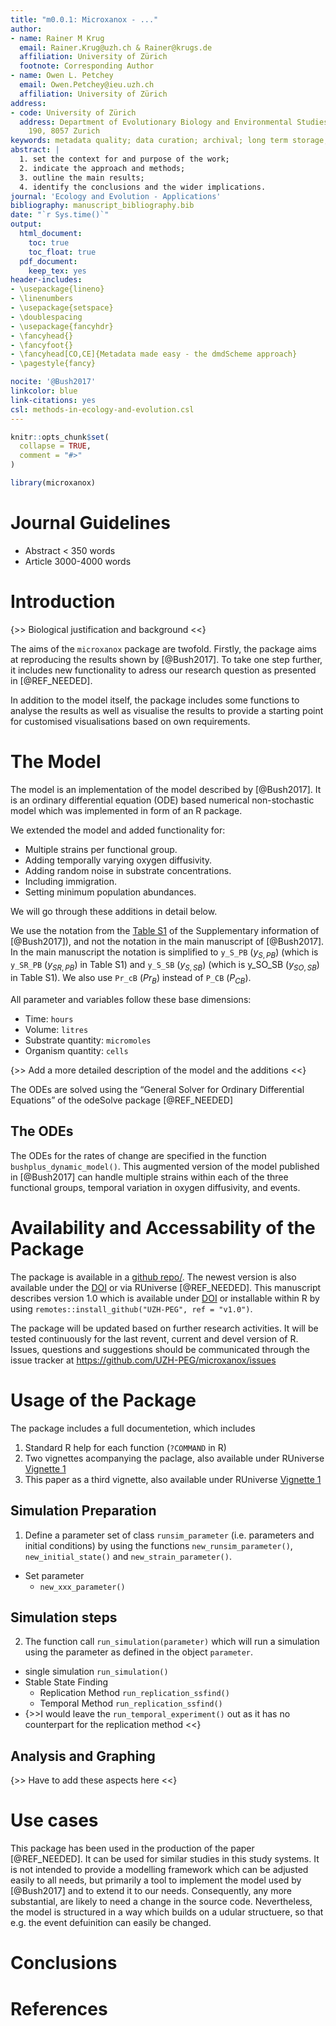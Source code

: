 ```yaml
---
title: "m0.0.1: Microxanox - ..."
author:
- name: Rainer M Krug
  email: Rainer.Krug@uzh.ch & Rainer@krugs.de
  affiliation: University of Zürich
  footnote: Corresponding Author
- name: Owen L. Petchey
  email: Owen.Petchey@ieu.uzh.ch
  affiliation: University of Zürich
address:
- code: University of Zürich
  address: Department of Evolutionary Biology and Environmental Studies, Winterthurerstrasse
    190, 8057 Zurich
keywords: metadata quality; data curation; archival; long term storage; R package;
abstract: |
  1. set the context for and purpose of the work;
  2. indicate the approach and methods;
  3. outline the main results;
  4. identify the conclusions and the wider implications.
journal: 'Ecology and Evolution - Applications'
bibliography: manuscript_bibliography.bib
date: "`r Sys.time()`"
output:
  html_document:
    toc: true
    toc_float: true
  pdf_document:
    keep_tex: yes
header-includes:
- \usepackage{lineno}
- \linenumbers
- \usepackage{setspace}
- \doublespacing
- \usepackage{fancyhdr}
- \fancyhead{}
- \fancyfoot{}
- \fancyhead[CO,CE]{Metadata made easy - the dmdScheme approach}
- \pagestyle{fancy}

nocite: '@Bush2017'
linkcolor: blue
link-citations: yes
csl: methods-in-ecology-and-evolution.csl
---
```


```r
knitr::opts_chunk$set(
  collapse = TRUE,
  comment = "#>"
)
```

```r
library(microxanox)
```
  
# Journal Guidelines
  - Abstract < 350 words
  - Article 3000-4000 words

# Introduction

{>> Biological justification and background <<}

The aims of the `microxanox` package are twofold. Firstly, the package aims at reproducing the results shown by [@Bush2017]. To take one step further, it includes new functionality to adress our research question as presented in [@REF_NEEDED].

In addition to the model itself, the package includes some functions to analyse the results as well as visualise the results to provide a starting point for customised visualisations based on own requirements.

# The Model

The model is an implementation of the model described by [@Bush2017]. It is an ordinary differential equation (ODE) based numerical non-stochastic model which was implemented in form of an R package.

We extended the model and added functionality for:

- Multiple strains per functional group.
- Adding temporally varying oxygen diffusivity.
- Adding random noise in substrate concentrations.
- Including immigration.
- Setting minimum population abundances.


We will go through these additions in detail below.

We use the notation from the [Table S1](LINK NEEDED) of the Supplementary information of [@Bush2017]), and not the notation in the main manuscript of [@Bush2017]. In the main manuscript the notation is simplified to `y_S_PB` ($y_{S,PB}$) (which is `y_SR_PB` ($y_{SR,PB}$) in Table S1) and `y_S_SB` ($y_{S,SB}$) (which is y_SO_SB ($y_{SO,SB}$) in Table S1). We also use `Pr_cB` ($Pr_B$) instead of `P_CB` ($P_{CB}$).

All parameter and variables follow these base dimensions:

- Time: `hours`
- Volume: `litres`
- Substrate quantity: `micromoles`
- Organism quantity: `cells`

{>> Add a more detailed description of the model and the additions <<}

The ODEs are solved using the "General Solver for Ordinary Differential Equations" of the odeSolve package [@REF_NEEDED]

## The ODEs
The ODEs for the rates of change are specified in the function `bushplus_dynamic_model()`. This augmented version of the model published in [@Bush2017] can handle multiple strains within each of the three functional groups, temporal variation in oxygen diffusivity, and events.
	

# Availability and Accessability of the Package
The package is available in a [github repo/](https://github.com/UZH-PEG/microxanox/). The newest version is also available under the [DOI](https://DOI) or via RUniverse [@REF_NEEDED]. This manuscript describes version 1.0 which is available under [DOI](https://DOI) or installable within R by using `remotes::install_github("UZH-PEG", ref = "v1.0")`. 

The package will be updated based on further research activities. It will be tested continuously for the last revent, current and devel version of R.
Issues, questions and suggestions should be communicated through the issue tracker at [https://github.com/UZH-PEG/microxanox/issues](https://github.com/UZH-PEG/microxanox/issues) 


# Usage of the Package
The package includes a full documentetion, which includes

1. Standard R help for each function (`?COMMAND` in R)
2. Two vignettes acompanying the paclage, also available under RUniverse [Vignette 1](LINK NEEDED)
3. This paper as a third vignette, also available under RUniverse [Vignette 1](LINK NEEDED)

## Simulation Preparation
1. Define a parameter set of class `runsim_parameter` (i.e. parameters and initial conditions) by using the functions `new_runsim_parameter()`, `new_initial_state()` and `new_strain_parameter()`.

- Set parameter
	- `new_xxx_parameter()`

## Simulation steps
2. The function call `run_simulation(parameter)` which will run a simulation using the parameter as defined in the object `parameter`.


- single simulation `run_simulation()`
- Stable State Finding 
	- Replication Method `run_replication_ssfind()`
	- Temporal Method `run_replication_ssfind()`
- {>>I would leave the `run_temporal_experiment()` out as it has no counterpart for the replication method <<}

## Analysis and Graphing

{>> Have to add these aspects here <<}



# Use cases
This package has been used in the production of the paper [@REF_NEEDED]. It can be used for similar studies in this study systems. It is not intended to provide a modelling framework which can be adjusted easily to all needs, but primarily a tool to implement the model used by [@Bush2017] and to extend it to our needs. Consequently, any more substantial, are likely to need a change in the source code.
Nevertheless, the model is structured in a way which builds on a udular structuere, so that e.g. the event defuinition can easily be changed.

# Conclusions


# References
